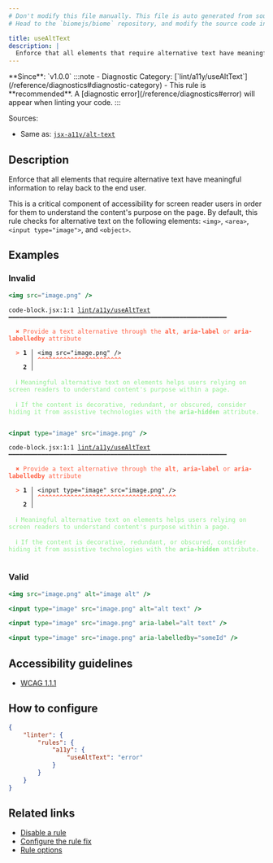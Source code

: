 ```yaml
---
# Don't modify this file manually. This file is auto generated from source, and you will lose your changes next time the website is built.
# Head to the `biomejs/biome` repository, and modify the source code in there.

title: useAltText
description: |
  Enforce that all elements that require alternative text have meaningful information to relay back to the end user.
---
```


<Tabs>
<TabItem label="JSX and TSX" icon="seti:javascript">
**Since**: `v1.0.0`
:::note
- Diagnostic Category: [`lint/a11y/useAltText`](/reference/diagnostics#diagnostic-category)
- This rule is **recommended**. A [diagnostic error](/reference/diagnostics#error) will appear when linting your code.
:::

Sources: 
- Same as: <a href="https://github.com/jsx-eslint/eslint-plugin-jsx-a11y/blob/main/docs/rules/alt-text.md" target="_blank"><code>jsx-a11y/alt-text</code></a>

## Description
Enforce that all elements that require alternative text have meaningful information to relay back to the end user.

This is a critical component of accessibility for screen reader users in order for them to understand the content's purpose on the page.
By default, this rule checks for alternative text on the following elements: `<img>`, `<area>`, `<input type="image">`, and `<object>`.

## Examples

### Invalid

```jsx
<img src="image.png" />
```

<pre class="language-text"><code class="language-text">code-block.jsx:1:1 <a href="https://biomejs.dev/linter/rules/use-alt-text">lint/a11y/useAltText</a> ━━━━━━━━━━━━━━━━━━━━━━━━━━━━━━━━━━━━━━━━━━━━━━━━━━━━━━━━━━━━<br /><br />  <strong><span style="color: Tomato;">✖</span></strong> <span style="color: Tomato;">Provide a text alternative through the </span><span style="color: Tomato;"><strong>alt</strong></span><span style="color: Tomato;">, </span><span style="color: Tomato;"><strong>aria-label</strong></span><span style="color: Tomato;"> or </span><span style="color: Tomato;"><strong>aria-labelledby</strong></span><span style="color: Tomato;"> attribute</span><br />  <br />  <strong><span style="color: Tomato;">&gt;</span></strong> <strong>1 │ </strong>&lt;img src=&quot;image.png&quot; /&gt;<br />   <strong>   │ </strong><strong><span style="color: Tomato;">^</span></strong><strong><span style="color: Tomato;">^</span></strong><strong><span style="color: Tomato;">^</span></strong><strong><span style="color: Tomato;">^</span></strong><strong><span style="color: Tomato;">^</span></strong><strong><span style="color: Tomato;">^</span></strong><strong><span style="color: Tomato;">^</span></strong><strong><span style="color: Tomato;">^</span></strong><strong><span style="color: Tomato;">^</span></strong><strong><span style="color: Tomato;">^</span></strong><strong><span style="color: Tomato;">^</span></strong><strong><span style="color: Tomato;">^</span></strong><strong><span style="color: Tomato;">^</span></strong><strong><span style="color: Tomato;">^</span></strong><strong><span style="color: Tomato;">^</span></strong><strong><span style="color: Tomato;">^</span></strong><strong><span style="color: Tomato;">^</span></strong><strong><span style="color: Tomato;">^</span></strong><strong><span style="color: Tomato;">^</span></strong><strong><span style="color: Tomato;">^</span></strong><strong><span style="color: Tomato;">^</span></strong><strong><span style="color: Tomato;">^</span></strong><strong><span style="color: Tomato;">^</span></strong><br />    <strong>2 │ </strong><br />  <br />  <strong><span style="color: lightgreen;">ℹ</span></strong> <span style="color: lightgreen;">Meaningful alternative text on elements helps users relying on screen readers to understand content's purpose within a page.</span><br />  <br />  <strong><span style="color: lightgreen;">ℹ</span></strong> <span style="color: lightgreen;">If the content is decorative, redundant, or obscured, consider hiding it from assistive technologies with the </span><span style="color: lightgreen;"><strong>aria-hidden</strong></span><span style="color: lightgreen;"> attribute.</span><br />  <br /></code></pre>

```jsx
<input type="image" src="image.png" />
```

<pre class="language-text"><code class="language-text">code-block.jsx:1:1 <a href="https://biomejs.dev/linter/rules/use-alt-text">lint/a11y/useAltText</a> ━━━━━━━━━━━━━━━━━━━━━━━━━━━━━━━━━━━━━━━━━━━━━━━━━━━━━━━━━━━━<br /><br />  <strong><span style="color: Tomato;">✖</span></strong> <span style="color: Tomato;">Provide a text alternative through the </span><span style="color: Tomato;"><strong>alt</strong></span><span style="color: Tomato;">, </span><span style="color: Tomato;"><strong>aria-label</strong></span><span style="color: Tomato;"> or </span><span style="color: Tomato;"><strong>aria-labelledby</strong></span><span style="color: Tomato;"> attribute</span><br />  <br />  <strong><span style="color: Tomato;">&gt;</span></strong> <strong>1 │ </strong>&lt;input type=&quot;image&quot; src=&quot;image.png&quot; /&gt;<br />   <strong>   │ </strong><strong><span style="color: Tomato;">^</span></strong><strong><span style="color: Tomato;">^</span></strong><strong><span style="color: Tomato;">^</span></strong><strong><span style="color: Tomato;">^</span></strong><strong><span style="color: Tomato;">^</span></strong><strong><span style="color: Tomato;">^</span></strong><strong><span style="color: Tomato;">^</span></strong><strong><span style="color: Tomato;">^</span></strong><strong><span style="color: Tomato;">^</span></strong><strong><span style="color: Tomato;">^</span></strong><strong><span style="color: Tomato;">^</span></strong><strong><span style="color: Tomato;">^</span></strong><strong><span style="color: Tomato;">^</span></strong><strong><span style="color: Tomato;">^</span></strong><strong><span style="color: Tomato;">^</span></strong><strong><span style="color: Tomato;">^</span></strong><strong><span style="color: Tomato;">^</span></strong><strong><span style="color: Tomato;">^</span></strong><strong><span style="color: Tomato;">^</span></strong><strong><span style="color: Tomato;">^</span></strong><strong><span style="color: Tomato;">^</span></strong><strong><span style="color: Tomato;">^</span></strong><strong><span style="color: Tomato;">^</span></strong><strong><span style="color: Tomato;">^</span></strong><strong><span style="color: Tomato;">^</span></strong><strong><span style="color: Tomato;">^</span></strong><strong><span style="color: Tomato;">^</span></strong><strong><span style="color: Tomato;">^</span></strong><strong><span style="color: Tomato;">^</span></strong><strong><span style="color: Tomato;">^</span></strong><strong><span style="color: Tomato;">^</span></strong><strong><span style="color: Tomato;">^</span></strong><strong><span style="color: Tomato;">^</span></strong><strong><span style="color: Tomato;">^</span></strong><strong><span style="color: Tomato;">^</span></strong><strong><span style="color: Tomato;">^</span></strong><strong><span style="color: Tomato;">^</span></strong><strong><span style="color: Tomato;">^</span></strong><br />    <strong>2 │ </strong><br />  <br />  <strong><span style="color: lightgreen;">ℹ</span></strong> <span style="color: lightgreen;">Meaningful alternative text on elements helps users relying on screen readers to understand content's purpose within a page.</span><br />  <br />  <strong><span style="color: lightgreen;">ℹ</span></strong> <span style="color: lightgreen;">If the content is decorative, redundant, or obscured, consider hiding it from assistive technologies with the </span><span style="color: lightgreen;"><strong>aria-hidden</strong></span><span style="color: lightgreen;"> attribute.</span><br />  <br /></code></pre>

### Valid

```jsx
<img src="image.png" alt="image alt" />
```

```jsx
<input type="image" src="image.png" alt="alt text" />
```

```jsx
<input type="image" src="image.png" aria-label="alt text" />
```

```jsx
<input type="image" src="image.png" aria-labelledby="someId" />
```

## Accessibility guidelines

- [WCAG 1.1.1](https://www.w3.org/WAI/WCAG21/Understanding/non-text-content.html)

## How to configure
```json title="biome.json"
{
	"linter": {
		"rules": {
			"a11y": {
				"useAltText": "error"
			}
		}
	}
}

```
## Related links

- [Disable a rule](/linter/#disable-a-lint-rule)
- [Configure the rule fix](/linter#configure-the-rule-fix)
- [Rule options](/linter/#rule-options)

</TabItem>
</Tabs>

